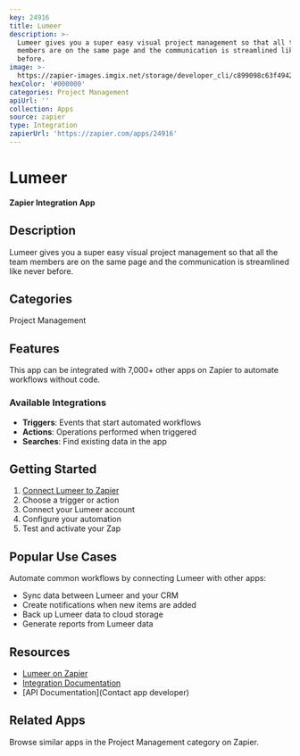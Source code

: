 ```yaml
---
key: 24916
title: Lumeer
description: >-
  Lumeer gives you a super easy visual project management so that all the team
  members are on the same page and the communication is streamlined like never
  before.
image: >-
  https://zapier-images.imgix.net/storage/developer_cli/c899098c63f4942e17227b9569b36b90.png?auto=format%2Ccompress&ixlib=python-3.0.0&q=50
hexColor: '#000000'
categories: Project Management
apiUrl: ''
collection: Apps
source: zapier
type: Integration
zapierUrl: 'https://zapier.com/apps/24916'
---
```

# Lumeer

**Zapier Integration App**

## Description

Lumeer gives you a super easy visual project management so that all the team members are on the same page and the communication is streamlined like never before.

## Categories

Project Management

## Features

This app can be integrated with 7,000+ other apps on Zapier to automate workflows without code.

### Available Integrations

- **Triggers**: Events that start automated workflows
- **Actions**: Operations performed when triggered
- **Searches**: Find existing data in the app

## Getting Started

1. [Connect Lumeer to Zapier](https://zapier.com/apps/24916)
2. Choose a trigger or action
3. Connect your Lumeer account
4. Configure your automation
5. Test and activate your Zap

## Popular Use Cases

Automate common workflows by connecting Lumeer with other apps:

- Sync data between Lumeer and your CRM
- Create notifications when new items are added
- Back up Lumeer data to cloud storage
- Generate reports from Lumeer data

## Resources

- [Lumeer on Zapier](https://zapier.com/apps/24916)
- [Integration Documentation](https://zapier.com/apps/24916/integrations)
- [API Documentation](Contact app developer)

## Related Apps

Browse similar apps in the Project Management category on Zapier.
